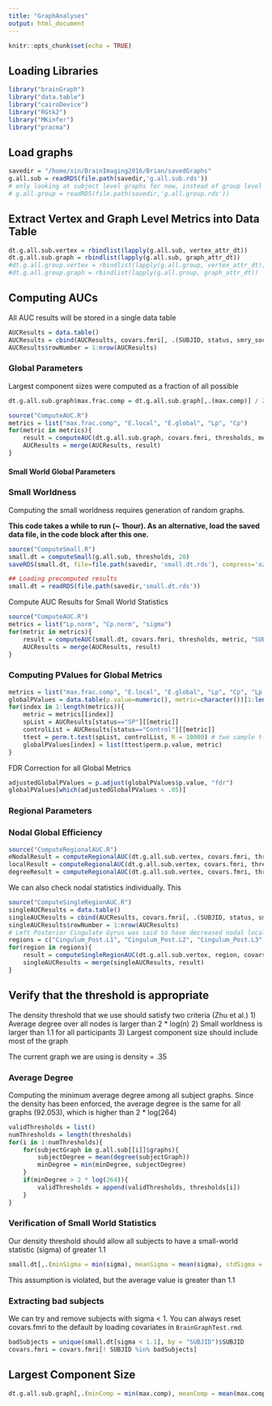 ```yaml
---
title: "GraphAnalyses"
output: html_document
---
```


```r
knitr::opts_chunk$set(echo = TRUE)
```

## Loading Libraries

```r
library("brainGraph")
library("data.table")
library("cairoDevice")
library("RGtk2")
library("MKinfer")
library("pracma")
```

## Load graphs

```r
savedir = "/home/xin/BrainImaging2016/Brian/savedGraphs"
g.all.sub = readRDS(file.path(savedir,'g.all.sub.rds'))
# only looking at subject level graphs for now, instead of group level graphs
# g.all.group = readRDS(file.path(savedir,'g.all.group.rds'))
```

## Extract Vertex and Graph Level Metrics into Data Table

```r
dt.g.all.sub.vertex = rbindlist(lapply(g.all.sub, vertex_attr_dt))
dt.g.all.sub.graph = rbindlist(lapply(g.all.sub, graph_attr_dt))
#dt.g.all.group.vertex = rbindlist(lapply(g.all.group, vertex_attr_dt))
#dt.g.all.group.graph = rbindlist(lapply(g.all.group, graph_attr_dt))
```
## Computing AUCs

All AUC results will be stored in a single data table 

```r
AUCResults = data.table()
AUCResults = cbind(AUCResults, covars.fmri[, .(SUBJID, status, smry_soc)])
AUCResults$rowNumber = 1:nrow(AUCResults)
```

### Global Parameters

Largest component sizes were computed as a fraction of all possible

```r
dt.g.all.sub.graph$max.frac.comp = dt.g.all.sub.graph[,.(max.comp)] / 264
```

```r
source("ComputeAUC.R")
metrics = list("max.frac.comp", "E.local", "E.global", "Lp", "Cp")
for(metric in metrics){
    result = computeAUC(dt.g.all.sub.graph, covars.fmri, thresholds, metric, "SUBJID", small.dt, dt.g.all.sub.graph)
    AUCResults = merge(AUCResults, result)
}
```

#### Small World Global Parameters

### Small Worldness
Computing the small worldness requires generation of random graphs. 

**This code takes a while to run (~ 1hour). As an alternative, load the saved data file, in the code block after this one.**

```r
source("ComputeSmall.R")
small.dt = computeSmall(g.all.sub, thresholds, 20)
saveRDS(small.dt, file=file.path(savedir, 'small.dt.rds'), compress='xz')
```

```r
## Loading precomputed results
small.dt = readRDS(file.path(savedir,'small.dt.rds'))
```

Compute AUC Results for Small World Statistics
```r
source("ComputeAUC.R")
metrics = list("Lp.norm", "Cp.norm", "sigma")
for(metric in metrics){
    result = computeAUC(small.dt, covars.fmri, thresholds, metric, "SUBJID", small.dt, dt.g.all.sub.graph)
    AUCResults = merge(AUCResults, result)
}
```

### Computing PValues for Global Metrics

```r
metrics = list("max.frac.comp", "E.local", "E.global", "Lp", "Cp", "Lp.norm", "Cp.norm", "sigma")
globalPValues = data.table(p.value=numeric(), metric=character())[1:length(metrics)]
for(index in 1:length(metrics)){
    metric = metrics[[index]]
    spList = AUCResults[status=="SP"][[metric]]
    controlList = AUCResults[status=="Control"][[metric]]
    ttest = perm.t.test(spList, controlList, R = 10000) # two sample t-test (SP, Control)
    globalPValues[index] = list(ttest$perm.p.value, metric)
}
```

FDR Correction for all Global Metrics

```r
adjustedGlobalPValues = p.adjust(globalPValues$p.value, "fdr")
globalPValues[which(adjustedGlobalPValues < .05)]
```


### Regional Parameters

### Nodal Global Efficiency

```r
source("ComputeRegionalAUC.R")
eNodalResult = computeRegionalAUC(dt.g.all.sub.vertex, covars.fmri, thresholds, "E.nodal")
localResult = computeRegionalAUC(dt.g.all.sub.vertex, covars.fmri, thresholds, "E.local")
degreeResult = computeRegionalAUC(dt.g.all.sub.vertex, covars.fmri, thresholds, "degree")
```

We can also check nodal statistics individually. This 

```r
source("ComputeSingleRegionAUC.R")
singleAUCResults = data.table()
singleAUCResults = cbind(AUCResults, covars.fmri[, .(SUBJID, status, smry_soc)])
singleAUCResults$rowNumber = 1:nrow(AUCResults)
# Left Posterior Cingulate Gyrus was said to have decreased nodal local efficiency
regions = c("Cingulum_Post.L1", "Cingulum_Post.L2", "Cingulum_Post.L3", "Cingulum_Post.L4", "Putamen.R1", "Putamen.R2", "Putamen.R3")
for(region in regions){
    result = computeSingleRegionAUC(dt.g.all.sub.vertex, region, covars.fmri, thresholds, "E.local");
    singleAUCResults = merge(singleAUCResults, result)
}
```

## Verify that the threshold is appropriate

The density threshold that we use should satisfy two criteria (Zhu et al.)
1) Average degree over all nodes is larger than 2 * log(n)
2) Small worldness is larger than 1.1 for all participants
3) Largest component size should include most of the graph

The current graph we are using is density = .35

### Average Degree

Computing the minimum average degree among all subject graphs. Since the density has been enforced, the average degree is the same for all graphs (92.053), which is higher than 2 * log(264)

```r
validThresholds = list()
numThresholds = length(thresholds)
for(i in 1:numThresholds){
    for(subjectGraph in g.all.sub[[i]]$graphs){
        subjectDegree = mean(degree(subjectGraph))
        minDegree = min(minDegree, subjectDegree)
    }
    if(minDegree > 2 * log(264)){
        validThresholds = append(validThresholds, thresholds[i])
    }
}

```

### Verification of Small World Statistics

Our density threshold should allow all subjects to have a small-world statistic (sigma) of greater 1.1

```r
small.dt[,.(minSigma = min(sigma), meanSigma = mean(sigma), stdSigma = sd(sigma)),by=.(threshold)]
```
This assumption is violated, but the average value is greater than 1.1

### Extracting bad subjects

We can try and remove subjects with sigma < 1. You can always reset covars.fmri to the default by loading covariates in `BrainGraphTest.rmd`.

```r
badSubjects = unique(small.dt[sigma < 1.1], by = "SUBJID")$SUBJID
covars.fmri = covars.fmri[! SUBJID %in% badSubjects]
```

## Largest Component Size

```r
dt.g.all.sub.graph[,.(minComp = min(max.comp), meanComp = mean(max.comp), stdComp = sd(max.comp)),by=.(threshold)]
```
